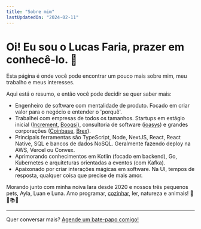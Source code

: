 ```yaml
---
title: "Sobre mim"
lastUpdatedOn: "2024-02-11"
---
```


# Oi! Eu sou o Lucas Faria, prazer em conhecê-lo. 👋

Esta página é onde você pode encontrar um pouco mais sobre mim, meu trabalho e meus interesses.

Aqui está o resumo, e então você pode decidir se quer saber mais:

- Engenheiro de software com mentalidade de produto. Focado em criar valor para o negócio e entender o 'porquê'.
- Trabalhei com empresas de todos os tamanhos. Startups em estágio inicial ([Increment](https://www.joinincrement.com/), [Booqsi](https://www.booqsi.com/)), consultoria de software ([ioasys](https://ioasys.com.br/)) e grandes corporações ([Coinbase](https://www.coinbase.com/), [Brex](https://www.brex.com/)).
- Principais ferramentas são TypeScript, Node, NextJS, React, React Native, SQL e bancos de dados NoSQL. Geralmente fazendo deploy na AWS, Vercel ou Convex.
- Aprimorando conhecimentos em Kotlin (focado em backend), Go, Kubernetes e arquiteturas orientadas a eventos (com Kafka).
- Apaixonado por criar interações mágicas em software. Na UI, tempos de resposta, qualquer coisa que precise de mais amor.

Morando junto com minha noiva Iara desde 2020 e nossos três pequenos pets, Ayla, Luan e Luna. Amo programar, [cozinhar](https://receitas.lucasfaria.dev/), ler, natureza e animais! 🌵🐾📚🍳

<ArticleImage src="/xmas.jpeg" alt="Foto de Natal minha, da minha noiva Iara e dos nossos três pets, Ayla, Luan e Luna."
caption="Todos nós cinco no último Natal! 🎄"/>

---

Quer conversar mais? [Agende um bate-papo comigo!](https://cal.com/lucasfaria)
